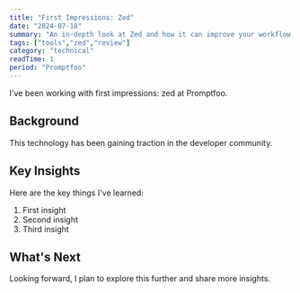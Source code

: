 ```yaml
---
title: "First Impressions: Zed"
date: "2024-07-18"
summary: "An in-depth look at Zed and how it can improve your workflow."
tags: ["tools","zed","review"]
category: "technical"
readTime: 1
period: "Promptfoo"
---
```


I've been working with first impressions: zed at Promptfoo.

## Background

This technology has been gaining traction in the developer community.

## Key Insights

Here are the key things I've learned:

1. First insight
2. Second insight
3. Third insight

## What's Next

Looking forward, I plan to explore this further and share more insights.

